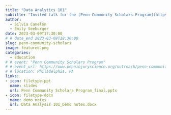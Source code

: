 ```yaml
---
title: "Data Analytics 101"
subtitle: "Invited talk for the [Penn Community Scholars Program](https://reachpenn.com/programs/community-scholars-program/) highlighting practical ways data can be leveraged to support community-academic partnerships"
author: 
  - Silvia Canelón
  - Emily Seeburger
date: 2023-03-09T17:30:00
# # date_end 2023-03-09T18:30:00
slug: penn-community-scholars
image: featured.png
categories:
  - Education
# # event: "Penn Community Scholars Program"
# # event_url: https://www.penninjuryscience.org/outreach/penn-community-scholars-program/
# # location: Philadelphia, PA
links:
- icon: filetype-ppt
  name: slides
  url: Penn Community Scholars Program_final.pptx
- icon: filetype-docx
  name: demo notes
  url: Data Analysis 101_Demo notes.docx
---
```

